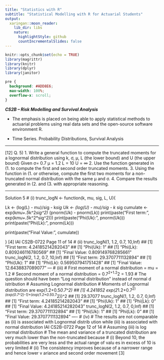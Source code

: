 ```yaml
---
title: "Statistics with R"
subtitle: "Statistical Modelling with R for Actuarial Students"
output:
  xaringan::moon_reader:
    lib_dir: libs
    nature:
      highlightStyle: github
      countIncrementalSlides: false
---
```


```r
knitr::opts_chunk$set(echo = TRUE)
library(magrittr)
library(knitr)
library(dplyr)
library(janitor)


```

```css
pre {
  background: #ADD8E6;
  max-width: 100%;
  overflow-x: scroll;
}
```

***CS2B – Risk Modelling and Survival Analysis ***


* The emphasis is placed on being able to apply statistical methods to actuarial problems using real data sets and the open-source software environment R. 

* Time Series. Probability Distributions, Survival Analysis

---

[12]
Q. 5) 1.  Write a general function to compute the truncated moments for a lognormal distribution 
using k, σ, µ, L (the lower bound) and U (the upper bound)
 Given
σ= 0.7
µ = 1.2
L = 10
U = ∞
2.  Use the function generated in (1.  to compute the first and second order truncated moments.
3.   Using the function in (1.  or otherwise, compute the first two moments for a non-truncated 
normal distribution with the same µ and σ.
4.  Compare the results generated in (2.  and (3.   with appropriate reasoning.

---

Solution 5
# (i)
trunc_logN <- function(k, mu, sig, L, U){
 
 Lk <- (log(L) - mu)/sig - k*sig
 Uk <- (log(U) - mu)/sig - k* sig
 cumulate <- exp(k*mu+.5*k^2*sig^2) * (pnorm(Uk) - pnorm(Lk))
 print(paste("First term:", exp(k*mu+.5*k^2*sig^2)))
 print(paste("Phi(Uk): ", pnorm(Uk)))
 print(paste("Phi(Lk): ", pnorm(Lk)))
 
 print(paste("Final Value:", cumulate))
 
}
 [4]
IAI CS2B-0722
Page 11 of 14
# (ii)
trunc_logN(1, 1.2, 0.7, 10,Inf)
## [1] "First term: 4.24185214282043"
## [1] "Phi(Uk): 1"
## [1] "Phi(Lk): 0.809246116780569"
## [1] "Final Value: 0.809149768285661"
trunc_logN(2, 1.2, 0.7, 10,Inf)
## [1] "First term: 29.3707711132894"
## [1] "Phi(Uk): 1"
## [1] "Phi(Lk): 0.569507941751428"
## [1] "Final Value: 12.6438837089077"
---
# (iii)
# First moment of a normal distribution = mu = 1.2
# Second moment of a normal distribution = 0.7^2+1.2^2 = 1.93
# The question should have been "Log normal distribution" instead of normal d
istribution
# Assuming Lognormal distribution
# Moments of Lognormal distribution are 
exp(1.2+0.5*0.7^2)
## [1] 4.241852
exp(2*1.2+0.7^2)*(exp(0.7^2)-1)+(exp(1.2+0.5*0.7^2))^2
## [1] 29.37077
trunc_logN(1, 1.2, 0.7, 0,Inf)
## [1] "First term: 4.24185214282043"
## [1] "Phi(Uk): 1"
## [1] "Phi(Lk): 0"
## [1] "Final Value: 4.24185214282043"
trunc_logN(2, 1.2, 0.7, 0,Inf)
## [1] "First term: 29.3707711132894"
## [1] "Phi(Uk): 1"
## [1] "Phi(Lk): 0"
## [1] "Final Value: 29.3707711132894"
----
# (iv)
# The results are not comparable as (ii) is associated with Lognormal distrib
ution while (iii) is associated with normal distribution
IAI CS2B-0722
Page 12 of 14
# Assuming (iii) is log normal distribution
# The mean and variance of a truncated distribution are very much lower than 
the non-truncated because
# (i) Beyond 10, the probabilities are very less and the actual range of valu
es in excess of 10 is very limited
# (ii) The consistency improves because of a narrower range and hence lower v
ariance and second order movement
 [3]
